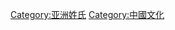 {{Catnav|頁面分類|历史|歷史學|系譜學|姓氏}}
{{Catnav|頁面分類|人文學科|歷史學|系譜學|姓氏}}
{{Catnav|頁面分類|人类学|文化人类学|家世與傳承|系譜學|姓氏}}

[[Category:亚洲姓氏|Category:亚洲姓氏]]
[[Category:中國文化|Category:中國文化]]